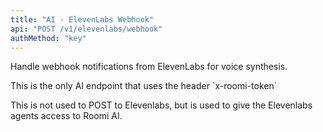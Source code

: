 ```yaml
---
title: "AI - ElevenLabs Webhook"
api: "POST /v1/elevenlabs/webhook"
authMethod: "key"
---
```


Handle webhook notifications from ElevenLabs for voice synthesis.

<Note>
  This is the only AI endpoint that uses the header `x-roomi-token`
</Note>

This is not used to POST to Elevenlabs, but is used to give the Elevenlabs agents access to Roomi AI.